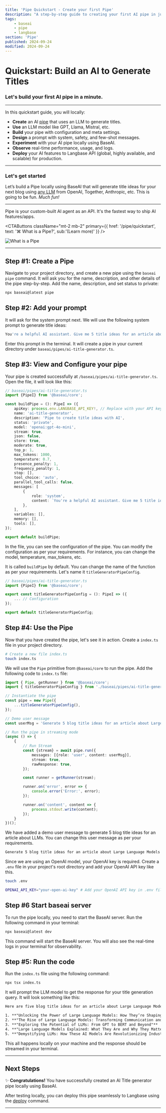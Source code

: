 ```yaml
---
title: 'Pipe Quickstart - Create your first Pipe'
description: "A step-by-step guide to creating your first AI pipe in just one minute. Run locally, build, experiment, and deploy your AI features with BaseAI."
tags:
    - baseai
    - pipe
    - langbase
section: 'Pipe'
published: 2024-09-24
modified: 2024-09-24
---
```


# Quickstart: Build an AI to Generate Titles

### Let's build your first AI pipe in a minute.

---

In this quickstart guide, you will locally:

-   **Create** an AI [pipe](https://langbase.com/docs/pipe) that uses an LLM to generate titles.
-   **Use** an LLM model like GPT, Llama, Mistral, etc.
-   **Build** your pipe with configuration and meta settings.
-   **Design** a prompt with system, safety, and few-shot messages.
-   **Experiment** with your AI pipe locally using BaseAI.
-   **Observe** real-time performance, usage, and logs.
-   **Deploy** your AI features to Langbase API (global, highly available, and scalable) for production.

---

### Let's get started

Let’s build a Pipe locally using BaseAI that will generate title ideas for your next blog using [any LLM](/docs/supported-models-and-providers/) from OpenAI, Together, Anthropic, etc. This is going to be fun. _Much fun!_

---

Pipe is your custom-built AI agent as an API. It's the fastest way to ship AI features/apps.

<CTAButtons className="mt-2 mb-2"
    primary={{ href: '/pipe/quickstart', text: '⌘ What is a Pipe?', sub:'(Learn more)' }}
/>

<Img
	light="https://langbase.com/docs/pipe/pipe.png"
	dark="https://langbase.com/docs/pipe/pipe.png"
	alt="What is a Pipe"
	caption="What is a Pipe"
/>

---

## Step #1: Create a Pipe

Navigate to your project directory, and create a new pipe using the `baseai pipe` command. It will ask you for the name, description, and other details of the pipe step-by-step. Add the name, description, and set status to private:

```bash
npx baseai@latest pipe
```

## Step #2: Add your prompt

It will ask for the system prompt next. We will use the following system prompt to generate title ideas:

```bash
You're a helpful AI assistant. Give me 5 title ideas for an article about the topic given by the user.
```

Enter this prompt in the terminal. It will create a pipe in your current directory under `baseai/pipes/ai-title-generator.ts`.

## Step #3: View and Configure your pipe

Your pipe is created successfully at `/baseai/pipes/ai-title-generator.ts`. Open the file, it will look like this:

```ts
// baseai/pipes/ai-title-generator.ts
import {PipeI} from '@baseai/core';

const buildPipe = (): PipeI => ({
	apiKey: process.env.LANGBASE_API_KEY!, // Replace with your API key https://langbase.com/docs/api-reference/api-keys
	name: 'ai-title-generator',
	description: 'Pipe to create title ideas with AI',
	status: 'private',
	model: 'openai:gpt-4o-mini',
	stream: true,
	json: false,
	store: true,
	moderate: true,
	top_p: 1,
	max_tokens: 1000,
	temperature: 0.7,
	presence_penalty: 1,
	frequency_penalty: 1,
	stop: [],
	tool_choice: 'auto',
	parallel_tool_calls: false,
	messages: [
		{
			role: 'system',
			content: `You're a helpful AI assistant. Give me 5 title ideas for an article about the topic given by the user.`,
		},
	],
	variables: [],
	memory: [],
	tools: [],
});

export default buildPipe;
```

In the file, you can see the configuration of the pipe. You can modify the configuration as per your requirements. For instance, you can change the model, temperature, max_tokens, etc.

It is called `buildPipe` by default. You can change the name of the function as per your requirements. Let's name it `titleGeneratorPipeConfig`.

```ts
// baseai/pipes/ai-title-generator.ts
import {PipeI} from '@baseai/core';

export const titleGeneratorPipeConfig = (): PipeI => ({
	... // Configuration
});

export default titleGeneratorPipeConfig;
```

## Step #4: Use the Pipe

Now that you have created the pipe, let's see it in action. Create a `index.ts` file in your project directory.

```bash
# Create a new file index.ts
touch index.ts
```

We will use the `Pipe` primitive from `@baseai/core` to run the pipe. Add the following code to `index.ts` file:

```ts
import { Pipe, getRunner } from '@baseai/core';
import { titleGeneratorPipeConfig } from './baseai/pipes/ai-title-generator';

// Instantiate the pipe
const pipe = new Pipe({
	...titleGeneratorPipeConfig(),
});

// Demo user message
const userMsg = 'Generate 5 blog title ideas for an article about Large Language Models';

// Run the pipe in streaming mode
(async () => {
	{
		// Run Stream
		const {stream} = await pipe.run({
			messages: [{role: 'user', content: userMsg}],
			stream: true,
			rawResponse: true,
		});

		const runner = getRunner(stream);

		runner.on('error', error => {
			console.error('Error:', error);
		});

		runner.on('content', content => {
			process.stdout.write(content);
		});
	}
})();
```

We have added a demo user message to generate 5 blog title ideas for an article about LLMs. You can change this user message as per your requirements.

```txt
Generate 5 blog title ideas for an article about Large Language Models
```

Since we are using an OpenAI model, your OpenAI key is required. Create a `.env` file in your project's root directory and add your OpenAI API key like this.

```bash
touch .env

OPENAI_API_KEY="your-open-ai-key" # Add your OpenAI API key in .env file
```

## Step #6 Start baseai server

To run the pipe locally, you need to start the BaseAI server. Run the following command in your terminal:

```bash
npx baseai@latest dev
```

This command will start the BaseAI server. You will also see the real-time logs in your terminal for observability.

## Step #5: Run the code

Run the `index.ts` file using the following command:

```bash
npx tsx index.ts
```

It will prompt the LLM model to get the response for your title generation query. It will look something like this:

```txt
Here are five blog title ideas for an article about Large Language Models (LLMs):

1. **"Unlocking the Power of Large Language Models: How They’re Shaping the Future of AI"**
2. **"The Rise of Large Language Models: Transforming Communication and Knowledge Processing"**
3. **"Exploring the Potential of LLMs: From GPT to BERT and Beyond"**
4. **"Large Language Models Explained: What They Are and Why They Matter in AI"**
5. **"Demystifying LLMs: How These AI Models Are Revolutionizing Industries"**
```

This all happens locally on your machine and the response should be streamed in your terminal.

---

## Next Steps

✨ **Congratulations!** You have successfully created an AI Title generator pipe locally using BaseAI.

After testing locally, you can deploy this pipe seamlessly to Langbase using the [deploy](/docs/deployment/deploy) command.

---
